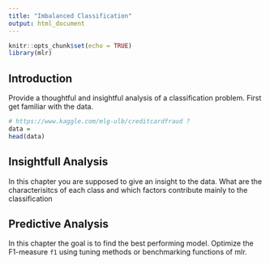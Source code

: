 ```yaml
---
title: "Imbalanced Classification"
output: html_document
---
```


```r
knitr::opts_chunk$set(echo = TRUE)
library(mlr)
```

## Introduction

Provide a thoughtful and insightful analysis of a classification problem.
First get familiar with the data.

```r
# https://www.kaggle.com/mlg-ulb/creditcardfraud ?
data = 
head(data)
```

## Insightfull Analysis

In this chapter you are supposed to give an insight to the data.
What are the characterisitcs of each class and which factors contribute mainly to the classification

## Predictive Analysis

In this chapter the goal is to find the best performing model.
Optimize the F1-measure `f1` using tuning methods or benchmarking functions of mlr.